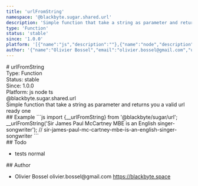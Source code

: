 ```yaml
---
title: 'urlFromString'
namespace: '@blackbyte.sugar.shared.url'
description: 'Simple function that take a string as parameter and returns you a valid url ready one'
type: 'Function'
status: 'stable'
since: '1.0.0'
platform: '[{"name":"js","description":""},{"name":"node","description":""},{"name":"ts","description":""}]'
author: '{"name":"Olivier Bossel","email":"olivier.bossel@gmail.com","url":"https://blackbyte.space"}'
---
```


<div class="docmap-mdx">
  # urlFromString
  <div class="_metas">
    <div class="_type">
      <span class="_type-label">Type:</span>
      <span class="_type-value">Function</span>
    </div>
    <div class="_status">
      <span class="_status-label">Status:</span>
      <span class="_status-value -stable">stable</span>
    </div>
    <div class="_since">
      <span class="_since-label">Since:</span>
      <span class="_since-value">1.0.0</span>
    </div>
    <div class="_platform">
      <span class="_platform-label">Platform:</span>
      <span class="_platform-value -js">js</span>
      <span class="_platform-value -node">node</span>
      <span class="_platform-value -ts">ts</span>
    </div>
  </div>
  <div class="_namespace">@blackbyte.sugar.shared.url</div>
  <div class="_description typo-lead typo-format">
    Simple function that take a string as parameter and returns you a valid url
    ready one
  </div>
  <div class="_examples">
    ## Example ```js import {__urlFromString} from '@blackbyte/sugar/url';
    __urlFromString('Sir James Paul McCartney MBE is an English
    singer-songwriter'); //
    sir-james-paul-mc-cartney-mbe-is-an-english-singer-songwriter ```
  </div>
  <div class="_todo">
    ## Todo
    <ul class="_list">
      <li class="_item">
        <span class="_description">tests</span>
        <span class="_priority -normal">normal</span>
      </li>
    </ul>
  </div>
  <div class="_author">
    ## Author
    <ul class="_list">
      <li class="_item">
        <span class="_name">Olivier Bossel</span>
        <span class="_email">olivier.bossel@gmail.com</span>
        <a href="https://blackbyte.space" target="_blank" class="_url">
          https://blackbyte.space
        </a>
      </li>
    </ul>
  </div>
</div>

